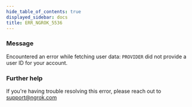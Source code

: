 ```yaml
---
hide_table_of_contents: true
displayed_sidebar: docs
title: ERR_NGROK_5536
---
```




### Message

Encountered an error while fetching user data: `PROVIDER` did not provide a user ID for your account.

<ErrorDetails error="err_ngrok_5536" />

### Further help

If you're having trouble resolving this error, please reach out to [support@ngrok.com](mailto:support@ngrok.com?subject=Help%20with%20ERR_NGROK_5536)
